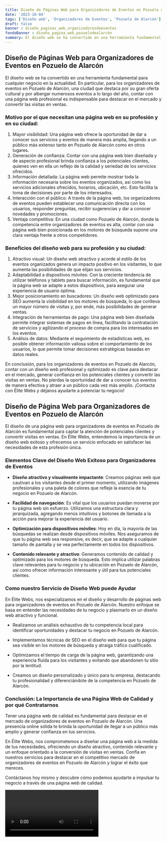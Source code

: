 ```yaml
---
title: Diseño de Páginas Web para Organizadores de Eventos en Pozuelo de Alarcón
date: '2023-10-04'
tags: ['Diseño web', 'Organizadores de Eventos', 'Pozuelo de Alarcón']
draft: false
banner : diseño_paginas_web_organizadoresdeeventos
fondoBanner : diseño_pagina_web_pozuelodealarcón
summary: El diseño web se ha convertido en una herramienta fundamental para cualquier negocio en la actualidad. En particular, para los organizadores de eventos en Pozuelo de Alarcón, una ciudad que destaca por su gran oferta cultural y por albergar numerosos eventos a lo largo del año, contar con una página web profesional es indispensable para destacar en el mercado y convertir las visitas en ventas.
---
```


## Diseño de Páginas Web para Organizadores de Eventos en Pozuelo de Alarcón

El diseño web se ha convertido en una herramienta fundamental para cualquier negocio en la actualidad. En particular, para los organizadores de eventos en Pozuelo de Alarcón, una ciudad que destaca por su gran oferta cultural y por albergar numerosos eventos a lo largo del año, contar con una página web profesional es indispensable para destacar en el mercado y convertir las visitas en ventas.

### Motivo por el que necesitan una página web en su profesión y en su ciudad:

1. Mayor visibilidad: Una página web ofrece la oportunidad de dar a conocer sus servicios y eventos de manera más amplia, llegando a un público más extenso tanto en Pozuelo de Alarcón como en otros lugares.
2. Generación de confianza: Contar con una página web bien diseñada y de aspecto profesional brinda confianza a los potenciales clientes, quienes ven en ella un reflejo de la calidad y seriedad de los servicios ofrecidos.
3. Información detallada: La página web permite mostrar toda la información necesaria sobre los eventos organizados, así como los servicios adicionales ofrecidos, horarios, ubicación, etc. Esto facilita la toma de decisiones por parte de los interesados.
4. Interacción con el público: A través de la página web, los organizadores de eventos pueden establecer una comunicación directa con los usuarios, responder preguntas, recibir sugerencias y dar a conocer novedades y promociones.
5. Ventaja competitiva: En una ciudad como Pozuelo de Alarcón, donde la competencia entre organizadores de eventos es alta, contar con una página web bien posicionada en los motores de búsqueda supone una clara ventaja frente a otros competidores.

### Beneficios del diseño web para su profesión y su ciudad:

1. Atractivo visual: Un diseño web atractivo y acorde al estilo de los eventos organizados genera un impacto positivo en los visitantes, lo que aumenta las posibilidades de que elijan sus servicios.
2. Adaptabilidad a dispositivos móviles: Con la creciente tendencia de utilizar teléfonos y tablets para buscar información, es fundamental que la página web se adapte a estos dispositivos, para asegurar una experiencia de usuario óptima.
3. Mejor posicionamiento en buscadores: Un diseño web optimizado para SEO aumenta la visibilidad en los motores de búsqueda, lo que conlleva un mayor número de visitas y, por ende, más posibilidades de generar ventas.
4. Integración de herramientas de pago: Una página web bien diseñada permite integrar sistemas de pagos en línea, facilitando la contratación de servicios y agilizando el proceso de compra para los interesados en los eventos.
5. Análisis de datos: Mediante el seguimiento de estadísticas web, es posible obtener información valiosa sobre el comportamiento de los usuarios, lo que permite tomar decisiones estratégicas basadas en datos reales.

En conclusión, para los organizadores de eventos en Pozuelo de Alarcón, contar con un diseño web profesional y optimizado es clave para destacar en el mercado, generar confianza en los potenciales clientes y convertir las visitas en ventas. No pierdas la oportunidad de dar a conocer tus eventos de manera efectiva y atraer a un público cada vez más amplio. ¡Contacta con Élite Webs y déjanos ayudarte a potenciar tu negocio!

<GifSeo />

<Cta />

## Diseño de Página Web para Organizadores de Eventos en Pozuelo de Alarcón

El diseño de una página web para organizadores de eventos en Pozuelo de Alarcón es fundamental para captar la atención de potenciales clientes y convertir visitas en ventas. En Élite Webs, entendemos la importancia de un diseño web exitoso y ofrecemos un servicio enfocado en satisfacer las necesidades de esta profesión única.

### Elementos Clave del Diseño Web Exitoso para Organizadores de Eventos

- **Diseño atractivo y visualmente impactante**: Creamos páginas web que cautivan a los visitantes desde el primer momento, utilizando imágenes profesionales y una paleta de colores que refleje la esencia de tu negocio en Pozuelo de Alarcón.

- **Facilidad de navegación**: Es vital que los usuarios puedan moverse por tu página web sin esfuerzo. Utilizamos una estructura clara y jerarquizada, agregando menús intuitivos y botones de llamada a la acción para mejorar la experiencia del usuario.

- **Optimización para dispositivos móviles**: Hoy en día, la mayoría de las búsquedas se realizan desde dispositivos móviles. Nos aseguramos de que tu página web sea responsive, es decir, que se adapte a cualquier tamaño de pantalla y se vea perfectamente en todos los dispositivos.

- **Contenido relevante y atractivo**: Generamos contenido de calidad y optimizado para los motores de búsqueda. Esto implica utilizar palabras clave relevantes para tu negocio y tu ubicación en Pozuelo de Alarcón, así como ofrecer información interesante y útil para tus potenciales clientes.

### Como nuestro Servicio de Diseño Web puede Ayudar

En Élite Webs, nos especializamos en el diseño y desarrollo de páginas web para organizadores de eventos en Pozuelo de Alarcón. Nuestro enfoque se basa en entender las necesidades de tu negocio y plasmarlo en un diseño web atractivo y funcional.

- Realizamos un análisis exhaustivo de tu competencia local para identificar oportunidades y destacar tu negocio en Pozuelo de Alarcón.

- Implementamos técnicas de SEO en el diseño web para que tu página sea visible en los motores de búsqueda y atraiga tráfico cualificado.

- Optimizamos el tiempo de carga de la página web, garantizando una experiencia fluida para los visitantes y evitando que abandonen tu sitio por la lentitud.

- Creamos un diseño personalizado y único para tu empresa, destacando tu profesionalidad y diferenciándote de la competencia en Pozuelo de Alarcón.

### Conclusión: La Importancia de una Página Web de Calidad y por qué Contratarnos

Tener una página web de calidad es fundamental para destacar en el mercado de organizadores de eventos en Pozuelo de Alarcón. Una presencia online sólida te brinda la oportunidad de llegar a un público más amplio y generar confianza en tus servicios.

En Élite Webs, nos comprometemos a diseñar una página web a la medida de tus necesidades, ofreciendo un diseño atractivo, contenido relevante y un enfoque orientado a la conversión de visitas en ventas. Confía en nuestros servicios para destacar en el competitivo mercado de organizadores de eventos en Pozuelo de Alarcón y lograr el éxito que mereces.

Contáctanos hoy mismo y descubre cómo podemos ayudarte a impulsar tu negocio a través de una página web de calidad.

<Video />

<CtaBot job='Organizadores de Eventos' city='Pozuelo de Alarcón'/>

<Gmaps query='Pozuelo de Alarcón+españa+maps' />